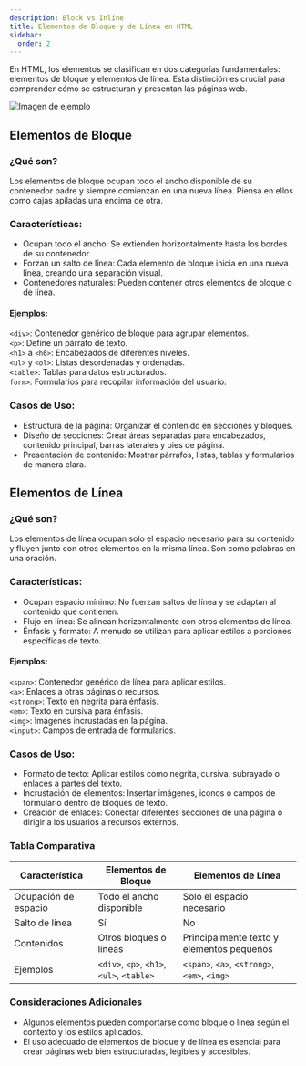 ```yaml
---
description: Block vs Inline
title: Elementos de Bloque y de Línea en HTML
sidebar:
  order: 2
---
```


En HTML, los elementos se clasifican en dos categorías fundamentales: elementos de bloque y elementos de línea. Esta distinción es crucial para comprender cómo se estructuran y presentan las páginas web.

![Imagen de ejemplo](exampleInlineBlock.webp)

## Elementos de Bloque  ##
### ¿Qué son? ###

Los elementos de bloque ocupan todo el ancho disponible de su contenedor padre y siempre comienzan en una nueva línea. Piensa en ellos como cajas apiladas una encima de otra.

### Características: ###

- Ocupan todo el ancho: Se extienden horizontalmente hasta los bordes de su contenedor.
- Forzan un salto de línea: Cada elemento de bloque inicia en una nueva línea, creando una separación visual.
- Contenedores naturales: Pueden contener otros elementos de bloque o de línea.

#### Ejemplos: ####

``<div>``: Contenedor genérico de bloque para agrupar elementos.  
``<p>``: Define un párrafo de texto.  
``<h1>`` a ``<h6>``: Encabezados de diferentes niveles.  
``<ul>`` y ``<ol>``: Listas desordenadas y ordenadas.  
``<table>``: Tablas para datos estructurados.  
``form>``: Formularios para recopilar información del usuario.  

### Casos de Uso: ###

- Estructura de la página: Organizar el contenido en secciones y bloques.
- Diseño de secciones: Crear áreas separadas para encabezados, contenido principal, barras laterales y pies de página.
- Presentación de contenido: Mostrar párrafos, listas, tablas y formularios de manera clara.

## Elementos de Línea ##
### ¿Qué son? ###

Los elementos de línea ocupan solo el espacio necesario para su contenido y fluyen junto con otros elementos en la misma línea. Son como palabras en una oración.

### Características: ###

- Ocupan espacio mínimo: No fuerzan saltos de línea y se adaptan al contenido que contienen.
- Flujo en línea: Se alinean horizontalmente con otros elementos de línea.
- Énfasis y formato: A menudo se utilizan para aplicar estilos a porciones específicas de texto.

#### Ejemplos: ####

``<span>``: Contenedor genérico de línea para aplicar estilos.  
``<a>``: Enlaces a otras páginas o recursos.  
``<strong>``: Texto en negrita para énfasis.  
``<em>``: Texto en cursiva para énfasis.  
``<img>``: Imágenes incrustadas en la página.  
``<input>``: Campos de entrada de formularios.  

### Casos de Uso: ###

- Formato de texto: Aplicar estilos como negrita, cursiva, subrayado o enlaces a partes del texto.
- Incrustación de elementos: Insertar imágenes, iconos o campos de formulario dentro de bloques de texto.
- Creación de enlaces: Conectar diferentes secciones de una página o dirigir a los usuarios a recursos externos.

### Tabla Comparativa ###

|Característica      |Elementos de Bloque                                |Elementos de Línea|
|---                 |---                                                |---|
|Ocupación de espacio|Todo el ancho disponible                           | Solo el espacio necesario|
|Salto de línea      |Sí                                                 |No|
|Contenidos          |Otros bloques o líneas                             |Principalmente texto y elementos pequeños|
|Ejemplos            |``<div>``, ``<p>``, ``<h1>``, ``<ul>``, ``<table>``|``<span>``, ``<a>``, ``<strong>``, ``<em>``, ``<img>``|

### Consideraciones Adicionales ###

- Algunos elementos pueden comportarse como bloque o línea según el contexto y los estilos aplicados.
- El uso adecuado de elementos de bloque y de línea es esencial para crear páginas web bien estructuradas, legibles y accesibles.